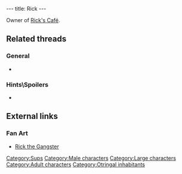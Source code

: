 ---
title: Rick
---

{{Character|
Name=Rick|
Image=RICK.jpg|
Race=[[Sup]]|
Gender=Male|
Size=Large|
Age=Adult}}

Owner of [[Rick's Café]].

==Related threads==
===General===
* {{thread|id=7112|title=The Godfather}}

===Hints\Spoilers===
* {{thread|id=12581|title=Talking to Rick}}

==External links==
===Fan Art===
* [http://www.deviantart.com/view/21244940/ Rick the Gangster]

{{Stub}}

[[Category:Sups]]
[[Category:Male characters]]
[[Category:Large characters]]
[[Category:Adult characters]]
[[Category:Otringal inhabitants]]
